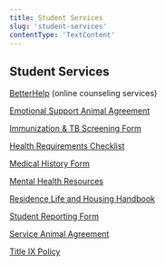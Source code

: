 ```yaml
---
title: Student Services
slug: 'student-services'
contentType: 'TextContent'
---
```


## Student Services

[BetterHelp](betterhelp.com) (online counseling services)

[Emotional Support Animal Agreement](http://make.sc/esa-agreement)[ ](http://make.sc/esa-agreement)

[Immunization & TB Screening Form](https://drive.google.com/file/d/1mgxXLFwkNxcq-Is8crbZMUMvc5oEmT6N/view)

[Health Requirements Checklist](https://drive.google.com/file/d/1IiTDCfFZqoPXSdgUOKJUaBjrTPO2yWKJ/view?usp=sharing)

[Medical History Form](https://drive.google.com/file/d/1jJQYXOpTKPnirWlC0aCzfwMmWbmC3C7a/view)

[Mental Health Resources](make.sc/mental-health-resources)

[Residence Life ](http://make.sc/res-life-handbook)[and Housing Handbook](http://make.sc/res-life-handbook)

[Student Reporting Form](http://make.sc/student-reporting-form)

[Service Animal Agreement](http://make.sc/service-animal-agreement)

[Title IX Policy](https://www.dominican.edu/sites/default/files/2020-11/title_ix_policy_dhr_policy_for_employees-after-aug14.pdf)
